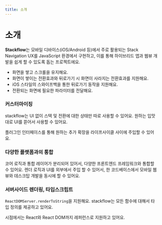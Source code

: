 ```yaml
---
title: 소개
---
```



# 소개

**Stackflow**는 모바일 디바이스(iOS/Android 등)에서 주로 활용되는 Stack Navigation UX를 JavaScript 환경에서 구현하고, 이를 통해 하이브리드 앱과 웹뷰 개발을 쉽게 할 수 있도록 돕는 프로젝트에요.

- 화면을 쌓고 스크롤을 유지해요.
- 화면이 쌓이는 전환효과와 뒤로가기 시 화면이 사라지는 전환효과를 지원해요.
- iOS 스타일의 스와이프백을 통한 뒤로가기 동작을 지원해요.
- 전환되는 화면에 필요한 파라미터를 전달해요.

### 커스터마이징
stackflow는 UI 없이 스택 및 전환에 대한 상태만 따로 사용할 수 있어요. 원하는 입맛대로 UI를 뜯어서 사용할 수 있어요.

플러그인 인터페이스를 통해 원하는 추가 확장을 라이프사이클 사이에 주입할 수 있어요.

### 다양한 플랫폼과의 통합
코어 로직과 통합 레이어가 분리되어 있어서, 다양한 프론트엔드 프레임워크와 통합할 수 있어요. 
렌더 로직과 UI를 외부에서 주입 할 수 있어서, 한 코드베이스에서 모바일 웹뷰와 데스크탑 개발을 동시에 할 수 있어요.

### 서버사이드 렌더링, 타입스크립트
`ReactDOMServer.renderToString`을 지원해요. stackflow는 모든 함수에 대해서 타입 정의를 제공하고 있어요.

<Callout emoji="💡">
  <CurrentDate locale="ko" /> 시점에서는 React와 React DOM까지 레퍼런스로 지원하고 있어요.
</Callout>
